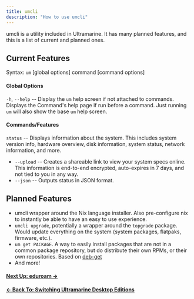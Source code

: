 ```yaml
---
title: umcli
description: "How to use umcli"
---
```



umcli is a utility included in Ultramarine. It has many planned features, and this is a list of current and planned ones.

## Current Features

Syntax: `um` [global options] command [command options]

#### Global Options

`-h`, `--help` -- Display the `um` help screen if not attached to commands. Displays the Command's help page if run before a command. Just running `um` will also show the base `um` help screen.

#### Commands/Features

`status` -- Displays information about the system. This includes system version info, hardware overview, disk information, system status, network information, and more.

- `--upload` -- Creates a shareable link to view your system specs online. This information is end-to-end encrypted, auto-expires in 7 days, and not tied to you in any way.
- `--json` -- Outputs status in JSON format.

## Planned Features

- umcli wrapper around the Nix language installer. Also pre-configure nix to instantly be able to have an easy to use experience.
- `umcli upgrade`, potentially a wrapper around the `topgrade` package. Would update everything on the system (system packages, flatpaks, firmware, etc.).
- `um get PACKAGE`. A way to easily install packages that are not in a common package repository, but do distribute their own RPMs, or their own repositories. Based on [deb-get](https://github.com/wimpysworld/deb-get)
- And more!

#### [Next Up: eduroam →](/en/usage/eduroam)

#### [← Back To: Switching Ultramarine Desktop Editions](/en/usage/hop)
